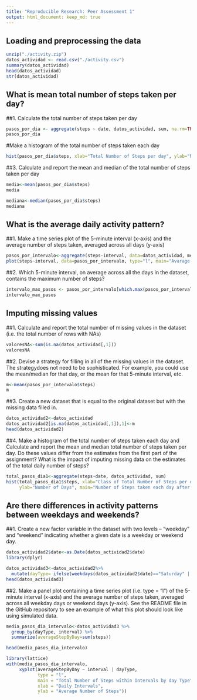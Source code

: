 ```yaml
---
title: "Reproducible Research: Peer Assessment 1"
output: html_document: keep_md: true
---
```



## Loading and preprocessing the data

```r
unzip("./activity.zip")
datos_actividad <- read.csv("./activity.csv")
summary(datos_actividad)
head(datos_actividad)
str(datos_actividad)
```


## What is mean total number of steps taken per day?

##1. Calculate the total number of steps taken per day
```r
pasos_por_dia <- aggregate(steps ~ date, datos_actividad, sum, na.rm=TRUE)
pasos_por_dia
```

#Make a histogram of the total number of steps taken each day
```r
hist(pasos_por_dia$steps, xlab="Total Number of Steps per day", ylab="Number of Days", main="Total Number of Steps each day")
```


##3. Calculate and report the mean and median of the total number of steps taken per day
```r
media<-mean(pasos_por_dia$steps)
media
```

```r
mediana<-median(pasos_por_dia$steps)
mediana

```


## What is the average daily activity pattern?

##1. Make a time series plot of the 5-minute interval (x-axis) and the average number of steps taken, averaged across all days (y-axis)
```r
pasos_por_intervalo<-aggregate(steps~interval, data=datos_actividad, mean, na.rm=TRUE)
plot(steps~interval, data=pasos_por_intervalo, type="l", main="Avarage step per time interval")
```



##2. Which 5-minute interval, on average across all the days in the dataset, contains the maximum number of steps?

```r
intervalo_max_pasos <- pasos_por_intervalo[which.max(pasos_por_intervalo$steps),]$interval
intervalo_max_pasos
```


## Imputing missing values

##1. Calculate and report the total number of missing values in the dataset (i.e. the total number of rows with \color{red}{\verb|NA|}NAs)

```r
valoresNA<-sum(is.na(datos_actividad[,1]))
valoresNA
```


##2. Devise a strategy for filling in all of the missing values in the dataset. The strategydoes not need to be sophisticated. For example, you could use the mean/median for that day, or the mean for that 5-minute interval, etc.
```r
m<-mean(pasos_por_intervalo$steps)
m
```

##3. Create a new dataset that is equal to the original dataset but with the missing data filled in.

```r
datos_actividad2<-datos_actividad
datos_actividad2[is.na(datos_actividad[,1]),1]<-m
head(datos_actividad2)

```


##4. Make a histogram of the total number of steps taken each day and Calculate and report the mean and median total number of steps taken per day. Do these values differ from the estimates from the first part of the assignment? What is the impact of imputing missing  data on the estimates of the total daily number of steps?

```r
total_pasos_dia1<-aggregate(steps~date, datos_actividad, sum)
hist(total_pasos_dia1$steps, xlab="Class of Total Number of Steps per day", 
     ylab="Number of Days", main="Number of Steps taken each day after missing values are imputed")
```


## Are there differences in activity patterns between weekdays and weekends?

##1. Create a new factor variable in the dataset with two levels – “weekday” and “weekend” indicating whether a given date is a weekday or weekend day.
```r
datos_actividad2$date<-as.Date(datos_actividad2$date)
library(dplyr)

datos_actividad3<-datos_actividad2%>%
  mutate(dayType= ifelse(weekdays(datos_actividad2$date)=="Saturday" | weekdays(datos_actividad2$date)=="Sunday", "Weekend", "Weekday"))
head(datos_actividad3)
```


##2. Make a panel plot containing a time series plot (i.e. type = "l") of the 5-minute interval (x-axis) and the average number of steps taken, averaged across all weekday days or weekend days (y-axis). See the README file in the GitHub repository to see an example of what this plot should look like using simulated data.

```r
media_pasos_dia_intervalo<-datos_actividad3 %>%
  group_by(dayType, interval) %>%
  summarize(averageStepByDay=sum(steps))

head(media_pasos_dia_intervalo)

library(lattice)
with(media_pasos_dia_intervalo, 
     xyplot(averageStepByDay ~ interval | dayType, 
            type = "l",      
            main = "Total Number of Steps within Intervals by day Type",
            xlab = "Daily Intervals",
            ylab = "Average Number of Steps"))

```

